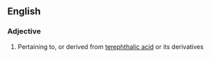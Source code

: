 ==English==

===Adjective===
{{en-adj|-}}

# {{lb|en|organic chemistry}} Pertaining to, or derived from [[terephthalic acid]] or its derivatives